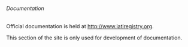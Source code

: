 ====== Documentation ======

Official documentation is held at [[http://www.iatiregistry.org]]. 

This section of the site is only used for development of documentation. 